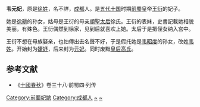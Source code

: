 '''韦元妃'''，原是[[徐姓|徐姓]]，名不詳，[[成都|成都]]人。是[[五代十国|五代十国]]时期[[前蜀|前蜀]]皇帝[[王衍_(前蜀)|王衍]]的妃子。

她是[[徐耕|徐耕]]的孙女，姑母是王衍的母亲[[順聖太后|順聖太后]]徐氏。王衍的表妹，史書記載她相貌美丽，有殊色。王衍偶然到徐家，见到后就喜欢上她。太后于是把侄女纳入宫中。

王衍不想在母族娶亲，也怕傳出去名聲不好，于是假托她是[[韦昭度|韦昭度]]的孙女，改姓[[韦姓|韦姓]]。开始封为[[婕妤|婕妤]]，后来封为[[元妃|元妃]]。同时废黜[[皇后|皇后]][[高皇后_(王衍)|高氏]]。

==参考文献==
*《[[十國春秋|十國春秋]]》卷三十八·前蜀四·列传
[[Category:前蜀妃嫔|Category:前蜀妃嫔]]
[[Category:成都人|Category:成都人]]
[[Category:徐姓|~]]
[[Category:韦姓|~]]